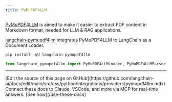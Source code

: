 ```yaml
---
title: PyMuPDF4LLM
---
```


[PyMuPDF4LLM](https://pymupdf.readthedocs.io/en/latest/pymupdf4llm) is aimed to make it easier to extract PDF content in Markdown format, needed for LLM & RAG applications.

[langchain-pymupdf4llm](https://github.com/lakinduboteju/langchain-pymupdf4llm) integrates PyMuPDF4LLM to LangChain as a Document Loader.

```python
pip install -qU langchain-pymupdf4llm
```

```python
from langchain_pymupdf4llm import PyMuPDF4LLMLoader, PyMuPDF4LLMParser
```

---

<Callout icon="pen-to-square" iconType="regular">
    [Edit the source of this page on GitHub](https://github.com/langchain-ai/docs/edit/main/src/oss/python/integrations/providers/pymupdf4llm.mdx)
</Callout>
<Tip icon="terminal" iconType="regular">
    Connect these docs to Claude, VSCode, and more via MCP for    real-time answers. [See how](/use-these-docs)
</Tip>
